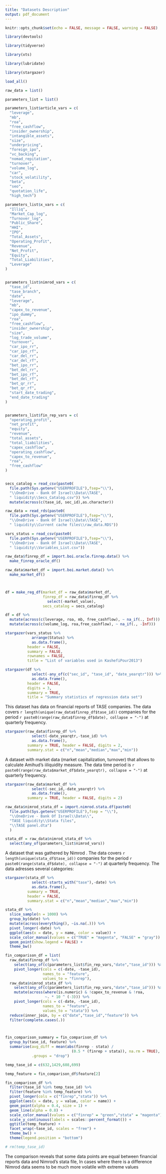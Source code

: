 ```yaml
---
title: "Datasets Description"
output: pdf_document
---
```



```r

knitr::opts_chunk$set(echo = FALSE, message = FALSE, warning = FALSE)

```


```r

library(devtools)

library(tidyverse)

library(xts)

library(lubridate)

library(stargazer)

load_all()

```


```r

raw_data = list()

parameters_list = list()

parameters_list$article_vars = c(
  "leverage",
  "mb",
  "roa",
  "free_cashflow",
  "insider_ownership",
  "intangible_assets",
  "size",
  "underpricing",
  "foreign_ipo",
  "vc_backing",
  "nomad_repitation",
  "turnover",
  "volume_log",
  "car",
  "stock_volatility",
  "beta",
  "seo",
  "quotation_life",
  "high_tech")

parameters_list$x_vars = c(
  "Illiq",
  "Market_Cap_log",
  "Turnover_log",  
  "Public_Share",
  "HHI",
  "IPO",
  "Total_Assets",
  "Operating_Profit",
  "Revenue",
  "Net_Profit",
  "Equity",
  "Total_Liabilities",
  "Leverage"
)


parameters_list$nimrod_vars = c(
  "tase_id",
  "tase_branch",
  "date",
  "leverage",
  "mb",
  "capex_to_revenue",
  "ipo_dummy",
  "roa",
  "free_cashflow",
  "insider_ownership",
  "size",
  "log_trade_volume",
  "turnover",
  "car_ipo_rr",
  "car_ipo_rf",
  "car_del_rr",
  "car_del_rf",
  "bet_ipo_rr",
  "bet_del_rr",
  "bet_ipo_rf",
  "bet_del_rf",
  "bet_qr_rr",
  "bet_qr_rf",
  "start_date_trading",
  "end_date_trading"
)


parameters_list$fin_rep_vars = c(
  "operating_profit",
  "net_profit",
  "equity",
  "revenue",
  "total_assets",
  "total_liabilities",
  "capex_cashflow",
  "operating_cashflow",
  "capex_to_revenue",
  "roa",
  "free_cashflow"
)



```

<!-- Import data -->

```r

secs_catalog = read_csv(paste0(
  file.path(Sys.getenv("USERPROFILE"),fsep="\\"),
  "\\OneDrive - Bank Of Israel\\Data\\TASE",
  " liquidity\\Secs_Catalog.csv")) %>% 
  mutate(across(c(tase_id, sec_id),as.character))

```


```r

raw_data = read_rds(paste0(
  file.path(Sys.getenv("USERPROFILE"),fsep="\\"),
  "\\OneDrive - Bank Of Israel\\Data\\TASE",
  " liquidity\\Current cache files\\raw_data.RDS"))

vars_status = read_csv(paste0(
  file.path(Sys.getenv("USERPROFILE"),fsep="\\"),
  "\\OneDrive - Bank Of Israel\\Data\\TASE",
  " liquidity\\Variables_List.csv"))

```


```r

raw_data$finrep_df = import.boi.oracle.finrep.data() %>% 
  make_finrep_oracle_df()


```


```r

raw_data$market_df = import.boi.market.data() %>% 
  make_market_df()




```


<!-- Process data -->

```r


df = make_reg_df(market_df = raw_data$market_df,
                 finrep_df = raw_data$finrep_df %>% 
                   select(-market_value),
                 secs_catalog = secs_catalog)

df = df %>% 
  mutate(across(c(leverage, roa, mb, free_cashflow), ~ na_if(., Inf))) %>%
  mutate(across(c(volume_log, roa,free_cashflow), ~ na_if(., -Inf)))


```



\section{Descriptive stats}

```r

stargazer(vars_status %>% 
            arrange(Status) %>% 
            as.data.frame(),
          header = FALSE,
          summary = FALSE,
          rownames = FALSE,
          title = "List of variables used in KashefiPour2013")

```



```r

stargazer(df %>% 
            select(-any_of(c("sec_id", "tase_id", "date_yearqtr"))) %>% 
            as.data.frame(),
          header = FALSE,
          digits = 3,
          summary = TRUE,
          title = "Summary statistics of regression data set")

```




\subsection{Financial reports}

This dataset has data on financial reports of TASE companies.
The data covers `r length(unique(raw_data$finrep_df$tase_id))` companies for the period `r paste0(range(raw_data$finrep_df$date), collapse = "-")` at quarterly frequency. 


```r

stargazer(raw_data$finrep_df %>% 
            select(-date_yearqtr,-tase_id) %>% 
            as.data.frame(),
          summary = TRUE, header = FALSE, digits = 2,
          summary.stat = c("n","mean","median","max","min"))

```




\subsection{Market data}
A dataset with market data (market capitalization, turnover) that allows to calculate Amihud's iiliquidity measure. The data time period is `r paste0(range(raw_data$market_df$date_yearqtr), collapse = "-")` at quarterly frequency.

```r

stargazer(raw_data$market_df %>% 
            select(-sec_id,-date_yearqtr) %>% 
            as.data.frame(),
          summary = TRUE, header = FALSE, digits = 2)

```





\subsection{Nimrod's dataset}

```r

raw_data$nimrod_stata_df = import.nimrod.stata.df(paste0(
  file.path(Sys.getenv("USERPROFILE"),fsep = "\\"),
  "\\OneDrive - Bank Of Israel\\Data\\",
  "TASE liquidity\\Stata files",
  "\\TASE panel.dta")
  )

stata_df = raw_data$nimrod_stata_df %>% 
  select(any_of(parameters_list$nimrod_vars))


```


A dataset that was gathered by Nimrod . The data covers `r length(unique(stata_df$tase_id))` companies for the period `r paste0(range(stata_df$date), collapse = "-")` at quarterly frequency. 
The data adresses several categories:

\begin{itemize}
  \item
  Financial Reports
  \item
  Market data
\end{itemize}


```r

stargazer(stata_df %>% 
            select(-starts_with("tase"),-date) %>% 
            as.data.frame(),
          summary = TRUE,
          header = FALSE,
          summary.stat = c("n","mean","median","max","min"))

```



```r

stata_df %>% 
  slice_sample(n = 1000) %>% 
  group_by(date) %>% 
  mutate(across(everything(), ~is.na(.))) %>% 
  pivot_longer(-date) %>% 
  ggplot(aes(x = date, y = name, color = value)) + 
  scale_color_manual(values = c("TRUE" = "magenta", "FALSE" = "gray")) + 
  geom_point(show.legend = FALSE) + 
  theme_bw()

```


\subsubsection{Comparison of financial reports data}

```r

fin_comparison_df = list(
  raw_data$finrep_df %>% 
    select(any_of(c(parameters_list$fin_rep_vars,"date","tase_id"))) %>% 
    pivot_longer(cols = c(-date, -tase_id),
                 names_to = "feature",
                 values_to = "finrep"),
  raw_data$nimrod_stata_df %>% 
    select(any_of(c(parameters_list$fin_rep_vars,"date","tase_id"))) %>% 
    mutate(across(where(is.numeric) & !capex_to_revenue & !roa,
                  ~. * 10 ^ (-3))) %>% 
    pivot_longer(cols = c(-date, -tase_id),
                 names_to = "feature",
                 values_to = "stata")) %>% 
  reduce(inner_join, by = c("date","tase_id","feature")) %>% 
  filter(complete.cases(.))



fin_comparison_summary = fin_comparison_df %>% 
  group_by(tase_id, feature) %>% 
  summarise(avg_diff = mean(abs(finrep - stata) /
                              (0.5 * (finrep + stata)), na.rm = TRUE),
            .groups = "drop")


```


```r

temp_tase_id = c(632,1429,608,699)

temp_feature = fin_comparison_df$feature[2]

fin_comparison_df %>% 
  filter(tase_id %in% temp_tase_id) %>% 
  filter(feature %in% temp_feature) %>% 
  pivot_longer(cols = c("finrep","stata")) %>% 
  ggplot(aes(x = date, y = value, color = name)) + 
  geom_point(alpha = 0.4, size = 1) + 
  geom_line(alpha = 0.8) + 
  scale_color_manual(values = c("finrep" = "green","stata" = "magenta")) +
  scale_y_continuous(labels = scales::percent_format()) + 
  ggtitle(temp_feature) + 
  facet_wrap(~tase_id, scales = "free") + 
  theme_bw() + 
  theme(legend.position = "bottom")

# rm(temp_tase_id)

```

The comparison reveals that some data points are equal between
financial reports data and Nimrod's stata file, In cases where there is
a difference Nimrod data seems to be much more volatile with extreme
values

\section{Appendix}

